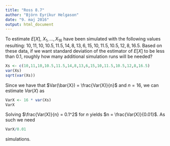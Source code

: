 ```yaml
---
title: "Ross 8.7"
author: "Björn Eyríkur Helgason"
date: "9. maj 2016"
output: html_document
---
```

To estimate $E[X]$, $X_1, ..., X_{16}$ have been simulated with the following values resulting: $10,11,10,10.5,11.5,14,8,13,6,15,10,11.5,10.5,12,8,16.5$. Based on these data, if we want standard deviation of the estimator of $E[X]$ to be less than $0.1$, roughly how many additional simulation runs will be needed?
```r
Xs <- c(10,11,10,10.5,11.5,14,8,13,6,15,10,11.5,10.5,12,8,16.5)
var(Xs)
sqrt(var(Xs))
```

Since we have that $Var(\bar{X}) = \frac{Var(X)}{n}$ and $n = 16$, we can estimate $Var(X)$ as
```r
VarX <- 16 * var(Xs)
VarX
```

Solving $\frac{Var(X)}{n} = 0.1^2$ for $n$ yields $n = \frac{Var(X)}{0.01}$. As such we need
```r
VarX/0.01
```
simulations.
